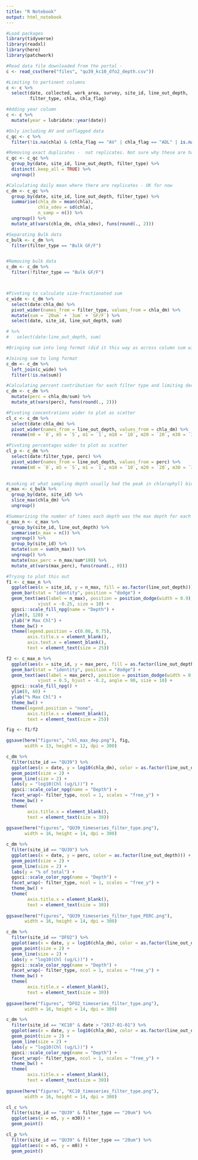 ```yaml
---
title: "R Notebook"
output: html_notebook
---
```




```r
#Load packages
library(tidyverse)  
library(readxl)
library(here)
library(patchwork)

```

```r
#Read data file downloaded from the portal - 
c <- read_csv(here("files", "qu39_kc10_dfo2_depth.csv"))

```

```r
#Limiting to pertinent columns
c <- c %>% 
  select(date, collected, work_area, survey, site_id, line_out_depth,
         filter_type, chla, chla_flag)

#Adding year column
c <- c %>% 
  mutate(year = lubridate::year(date))

#Only including AV and unflagged data
c_qc <- c %>% 
  filter(!is.na(chla) & (chla_flag == "AV" | chla_flag == "ADL" | is.na(chla_flag)))

#Removing exact duplicates -  not replicates. Not sure why these are happening
c_qc <- c_qc %>% 
  group_by(date, site_id, line_out_depth, filter_type) %>% 
  distinct(.keep_all = TRUE) %>% 
  ungroup()

#Calculating daily mean where there are replicates - OK for now
c_dm <- c_qc %>% 
  group_by(date, site_id, line_out_depth, filter_type) %>% 
  summarise(chla_dm = mean(chla),
            chla_sdev = sd(chla),
            n_samp = n()) %>% 
  ungroup() %>% 
  mutate_at(vars(chla_dm, chla_sdev), funs(round(., 2)))

#Separating Bulk data
c_bulk <- c_dm %>% 
  filter(filter_type == "Bulk GF/F")


#Removing bulk data
c_dm <- c_dm %>% 
  filter(!filter_type == "Bulk GF/F")



#Pivoting to calculate size-fractionated sum
c_wide <- c_dm %>%
  select(date:chla_dm) %>% 
  pivot_wider(names_from = filter_type, values_from = chla_dm) %>%
  mutate(sum = `20um` + `3um` + `GF/F`) %>% 
  select(date, site_id, line_out_depth, sum)

# %>% 
#   select(date:line_out_depth, sum)

#Bringing sum into long format (did it this way as across column sum will throw NA if not all filters present). Then, calculating the percent size fraction.

#Joining sum to long format
c_dm <- c_dm %>% 
  left_join(c_wide) %>% 
  filter(!is.na(sum)) 

#Calculating percent contribution for each filter type and limiting decimal place to 2
c_dm <- c_dm %>% 
  mutate(perc = chla_dm/sum) %>% 
  mutate_at(vars(perc), funs(round(., 2)))

#Pivoting concentrations wider to plot as scatter
cl_c <- c_dm %>%
  select(date:chla_dm) %>% 
  pivot_wider(names_from = line_out_depth, values_from = chla_dm) %>% 
  rename(m0 = `0`, m5 = `5`, m1 = `1`, m10 = `10`, m20 = `20`, m30 = `30`)

#Pivoting percentages wider to plot as scatter
cl_p <- c_dm %>%
  select(date:filter_type, perc) %>% 
  pivot_wider(names_from = line_out_depth, values_from = perc) %>% 
  rename(m0 = `0`, m5 = `5`, m1 = `1`, m10 = `10`, m20 = `20`, m30 = `30`)
  
```
```r
#Looking at what sampling depth usually had the peak in chlorophyll biomass.
c_max <- c_bulk %>% 
  group_by(date, site_id) %>% 
  slice_max(chla_dm) %>% 
  ungroup()

#Summarizing the number of times each depth was the max depth for each station
c_max_n <- c_max %>% 
  group_by(site_id, line_out_depth) %>% 
  summarise(n_max = n()) %>% 
  ungroup() %>% 
  group_by(site_id) %>% 
  mutate(sum = sum(n_max)) %>% 
  ungroup() %>% 
  mutate(max_perc = n_max/sum*100) %>% 
  mutate_at(vars(max_perc), funs(round(., 0)))
```


```r
#Trying to plot this out
f1 <- c_max_n %>% 
  ggplot(aes(x = site_id, y = n_max, fill = as.factor(line_out_depth))) +
  geom_bar(stat = "identity", position = "dodge") +
  geom_text(aes(label = n_max), position = position_dodge(width = 0.9),
            vjust = -0.25, size = 10) +
  ggsci::scale_fill_npg(name = "Depth") +
  ylim(0, 120) +
  ylab("# Max Chl") +
  theme_bw() +
  theme(legend.position = c(0.06, 0.75),
        axis.title.x = element_blank(),
        axis.text.x = element_blank(),
        text = element_text(size = 25))

f2 <- c_max_n %>% 
  ggplot(aes(x = site_id, y = max_perc, fill = as.factor(line_out_depth))) +
  geom_bar(stat = "identity", position = "dodge") +
  geom_text(aes(label = max_perc), position = position_dodge(width = 0.9),
            vjust = 0.5, hjust = -0.2, angle = 90, size = 10) +
  ggsci::scale_fill_npg() +
  ylim(0, 60) +
  ylab("% Max Chl") +
  theme_bw() +
  theme(legend.position = "none",
        axis.title.x = element_blank(),
        text = element_text(size = 25))

fig <- f1/f2

ggsave(here("figures", "chl_max_dep.png"), fig,
       width = 13, height = 12, dpi = 300)
```



```r
c_dm %>% 
  filter(site_id == "QU39") %>% 
  ggplot(aes(x = date, y = log10(chla_dm), color = as.factor(line_out_depth))) +
  geom_point(size = 2) +
  geom_line(size = 2) +
  labs(y = "log10(Chl (ug/L))") +
  ggsci::scale_color_npg(name = "Depth") +
  facet_wrap(~ filter_type, ncol = 1, scales = "free_y") +
  theme_bw() +
  theme(
        axis.title.x = element_blank(),
        text = element_text(size = 30))
  
ggsave(here("figures", "QU39_timeseries_filter_type.png"),
       width = 16, height = 14, dpi = 300)
```
```r
c_dm %>% 
  filter(site_id == "QU39") %>% 
  ggplot(aes(x = date, y = perc, color = as.factor(line_out_depth))) +
  geom_point(size = 2) +
  geom_line(size = 2) +
  labs(y = "% of total") +
  ggsci::scale_color_npg(name = "Depth") +
  facet_wrap(~ filter_type, ncol = 1, scales = "free_y") +
  theme_bw() +
  theme(
        axis.title.x = element_blank(),
        text = element_text(size = 30))
  
ggsave(here("figures", "QU39_timeseries_filter_type_PERC.png"),
       width = 16, height = 14, dpi = 300)
```



```r
c_dm %>% 
  filter(site_id == "DFO2") %>% 
  ggplot(aes(x = date, y = log10(chla_dm), color = as.factor(line_out_depth))) +
  geom_point(size = 2) +
  geom_line(size = 2) +
  labs(y = "log10(Chl (ug/L))") +
  ggsci::scale_color_npg(name = "Depth") +
  facet_wrap(~ filter_type, ncol = 1, scales = "free_y") +
  theme_bw() +
  theme(
        axis.title.x = element_blank(),
        text = element_text(size = 30))
  
ggsave(here("figures", "DFO2_timeseries_filter_type.png"),
       width = 16, height = 14, dpi = 300)
```
```r
c_dm %>% 
  filter(site_id == "KC10" & date > "2017-01-01") %>% 
  ggplot(aes(x = date, y = log10(chla_dm), color = as.factor(line_out_depth))) +
  geom_point(size = 2) +
  geom_line(size = 2) +
  labs(y = "log10(Chl (ug/L))") +
  ggsci::scale_color_npg(name = "Depth") +
  facet_wrap(~ filter_type, ncol = 1, scales = "free_y") +
  theme_bw() +
  theme(
        axis.title.x = element_blank(),
        text = element_text(size = 30))
  
ggsave(here("figures", "KC10_timeseries_filter_type.png"),
       width = 16, height = 14, dpi = 300)
```

```r
cl_c %>% 
  filter(site_id == "QU39" & filter_type == "20um") %>% 
  ggplot(aes(x = m5, y = m30)) +
  geom_point()

cl_p %>% 
  filter(site_id == "QU39" & filter_type == "20um") %>% 
  ggplot(aes(x = m5, y = m0)) +
  geom_point()
```

